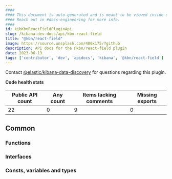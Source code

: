 ```yaml
---
####
#### This document is auto-generated and is meant to be viewed inside our experimental, new docs system.
#### Reach out in #docs-engineering for more info.
####
id: kibKbnReactFieldPluginApi
slug: /kibana-dev-docs/api/kbn-react-field
title: "@kbn/react-field"
image: https://source.unsplash.com/400x175/?github
description: API docs for the @kbn/react-field plugin
date: 2023-06-13
tags: ['contributor', 'dev', 'apidocs', 'kibana', '@kbn/react-field']
---
```




Contact [@elastic/kibana-data-discovery](https://github.com/orgs/elastic/teams/kibana-data-discovery) for questions regarding this plugin.

**Code health stats**

| Public API count  | Any count | Items lacking comments | Missing exports |
|-------------------|-----------|------------------------|-----------------|
| 22 | 0 | 9 | 0 |

## Common

### Functions
<DocDefinitionList data={kbnReactFieldObj.common.functions}/>

### Interfaces
<DocDefinitionList data={kbnReactFieldObj.common.interfaces}/>

### Consts, variables and types
<DocDefinitionList data={kbnReactFieldObj.common.misc}/>

